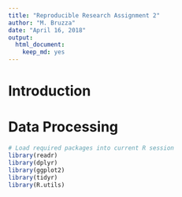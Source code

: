 ```yaml
---
title: "Reproducible Research Assignment 2"
author: "M. Bruzza"
date: "April 16, 2018"
output: 
  html_document: 
    keep_md: yes
---
```


# Introduction

# Data Processing

```r
# Load required packages into current R session
library(readr)
library(dplyr)
library(ggplot2)
library(tidyr)
library(R.utils)
```

